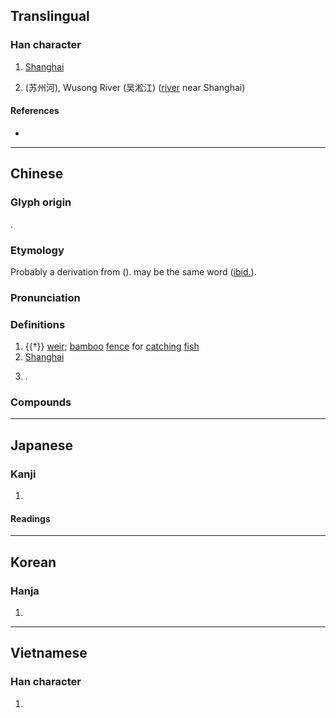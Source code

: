 {{also|沪}}
{{character info}}
==Translingual==

===Han character===
{{Han char|rn=85|rad=水|as=11|sn=14|four=33117|canj=EHSU,EISU|ids=⿰氵扈}}

# [[Shanghai]]
# {{w|Suzhou Creek}} (苏州河), Wusong River (吴淞江) ([[river]] near Shanghai)

====References====
* {{Han ref|kx=0643.260|dkj=18072|dj=1051.070|hdz=31731.060|uh=6EEC|ud=28396|bh=BAAD|bd=47789}}

----

==Chinese==
{{zh-forms|s=沪}}

===Glyph origin===
{{Han etym}}
{{Han compound|水|扈|ls=psc|c1=s|c2=p|t1=water}}.

===Etymology===
Probably a derivation from {{och-l|互|intertwining}} ({{zh-ref|Schuessler, 2007}}). {{och-l|扈|to stop; to prevent}} may be the same word ([[ibid.]]).

===Pronunciation===
{{zh-pron
|m=hù
|m-s=
|c=wu6
|c-t=fu5
|g=fu5
|h=pfs=fu;gd=fu4
|j=
|mb=hú
|md=hô
|mn=xm,zz,tw:hō͘/qz:hǒ͘
|mn-t=hu6
|w=3hhu
|x=fu4
|mc=y
|oc=y
|ma=y
|cat=n,pn
}}

===Definitions===
{{zh-hanzi}}

# {{†}} [[weir]]; [[bamboo]] [[fence]] for [[catch]]ing [[fish]]
# [[Shanghai]]
#: {{zh-x|^滬語|Shanghainese}}
# {{surname|zh|nodot=1}}.

===Compounds===
{{zh-der|滬瀆|滬江|滬語|京滬鐵路|石滬|淞滬之戰|滬劇|滬尾|淞滬鐵路}}

----

==Japanese==

===Kanji===
{{ja-kanji|grade=|rs=水11}}

# {{rfdef|ja|sort=水11}}

====Readings====
{{ja-readings
|goon=ぐ, ご
|kanon=こ
|kun=えり-, あじろ-}}

----

==Korean==

===Hanja===
{{ko-hanja|hangeul=호|eumhun=|rv=ho|mr=ho|y=ho}}

# {{rfdef|ko|sort=水11}}

----

==Vietnamese==

===Han character===
{{vi-readings|reading=hộ, hỗ|rs=水11}}

# {{rfdef|vi|sort=水11}}